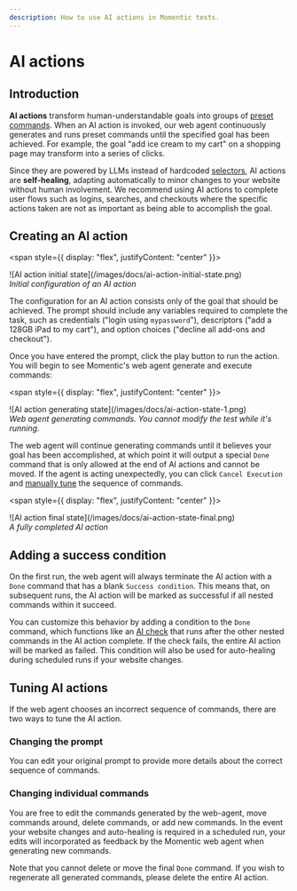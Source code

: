 ```yaml
---
description: How to use AI actions in Momentic tests.
---
```


# AI actions

## Introduction

**AI actions** transform human-understandable goals into groups of [preset commands](/docs/step-types/preset-actions). When an AI action is invoked, our web agent continuously generates and runs preset commands until the specified goal has been achieved. For example, the goal "add ice cream to my cart" on a shopping page may transform into a series of clicks.

Since they are powered by LLMs instead of hardcoded [selectors](https://playwright.dev/docs/other-locators), AI actions are **self-healing**, adapting automatically to minor changes to your website without human involvement. We recommend using AI actions to complete user flows such as logins, searches, and checkouts where the specific actions taken are not as important as being able to accomplish the goal.

## Creating an AI action

<span style={{ display: "flex", justifyContent: "center" }}>
  <Frame>
    ![AI action initial state](/images/docs/ai-action-initial-state.png)
  </Frame>
</span>
<div style={{ textAlign: "center" }}>
  <i>Initial configuration of an AI action</i>
</div>

The configuration for an AI action consists only of the goal that should be achieved. The prompt should include any variables required to complete the task, such as credentials ("login using `mypassword`"), descriptors ("add a 128GB iPad to my cart"), and option choices ("decline all add-ons and checkout").

Once you have entered the prompt, click the play button to run the action. You will begin to see Momentic's web agent generate and execute commands:

<span style={{ display: "flex", justifyContent: "center" }}>
  <Frame>
    ![AI action generating state](/images/docs/ai-action-state-1.png)
  </Frame>
</span>
<div style={{ textAlign: "center" }}>
  <i>
    Web agent generating commands. You cannot modify the test while it's
    running.
  </i>
</div>

The web agent will continue generating commands until it believes your goal has been accomplished, at which point it will output a special `Done` command that is only allowed at the end of AI actions and cannot be moved. If the agent is acting unexpectedly, you can click `Cancel Execution` and [manually tune](#tuning-ai-actions) the sequence of commands.

<span style={{ display: "flex", justifyContent: "center" }}>
  <Frame>
    ![AI action final state](/images/docs/ai-action-state-final.png)
  </Frame>
</span>
<div style={{ textAlign: "center" }}>
  <i>A fully completed AI action</i>
</div>

## Adding a success condition

On the first run, the web agent will always terminate the AI action with a `Done` command that has a blank `Success condition`. This means that, on subsequent runs, the AI action will be marked as successful if all nested commands within it succeed.

You can customize this behavior by adding a condition to the `Done` command, which functions like an [AI check](/docs/step-types/ai-checks) that runs after the other nested commands in the AI action complete. If the check fails, the entire AI action will be marked as failed. This condition will also be used for auto-healing during scheduled runs if your website changes.

## Tuning AI actions

If the web agent chooses an incorrect sequence of commands, there are two ways to tune the AI action.

### Changing the prompt

You can edit your original prompt to provide more details about the correct sequence of commands.

### Changing individual commands

You are free to edit the commands generated by the web-agent, move commands around, delete commands, or add new commands. In the event your website changes and auto-healing is required in a scheduled run, your edits will incorporated as feedback by the Momentic web agent when generating new commands.

Note that you cannot delete or move the final `Done` command. If you wish to regenerate all generated commands, please delete the entire AI action.
